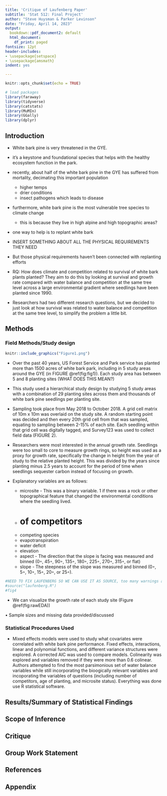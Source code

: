 ```yaml
---
title: 'Critique of Laufenberg Paper'
subtitle: 'Stat 512: Final Project'
author: "Steve Huysman & Parker Levinson"
date: "Friday, April 14, 2023"
output:
  bookdown::pdf_document2: default
  html_document:
    df_print: paged
fontsize: 12pt
header-includes:
- \usepackage{setspace}
- \usepackage{amsmath}
indent: yes

---
```

```r
knitr::opts_chunk$set(echo = TRUE)
```

```r
# load packages
library(faraway)
library(tidyverse)
library(catstats)
library(MuMIn)
library(GGally)
library(dplyr)
```


\doublespacing

## Introduction
- White bark pine is very threatened in the GYE. 
- it's a keystone and foundational species that helps with the healthy ecosystem function in the park. 
- recently, about half of the white bark pine in the GYE has suffered from mortality, decimating this important population
  - higher temps
  - drier conditions 
  - insect pathogens which leads to disease
- furthermore, white bark pine is the most vulnerable tree species to climate change
  - this is because they live in high alpine and high topographic areas?
- one way to help is to replant white bark
- INSERT SOMETHING ABOUT ALL THE PHYSICAL REQUIREMENTS THEY NEED
- But those physical requirements haven't been connected with replanting efforts
- RQ: How does climate and competition related to survival of white bark plants planted? They aim to do this by looking at survival and growth rate compared with water balance and competition at the same tree level across a large environmental gradient where seedlings have been planted since 1990.

- Researchers had two different research questions, but we decided to just look at how survival was related to water balance and competition at the same tree level, to simplify the problem a little bit. 

## Methods

### Field Methods/Study design 


```r
knitr::include_graphics("Figure1.png")
```

- Over the past 40 years, US Forest Service and Park service has planted more than 1500 acres of white bark park, including in 5 study areas around the GYE (in FIGURE \@ref(fig:fig1)). Each study area has between 5 and 8 planting sites (WHAT DOES THIS MEAN?)

- This study used a hierarchical study design by studying 5 study areas with a combination of 29 planting sites across them and thousands of white bark pine seedlings per planting site. 
- Sampling took place from May 2018 to October 2018. A grid cell matrix of 10m x 10m was overlaid on the study site. A random starting point was decided and then every 20th grid cell from that was sampled, equating to sampling between 2-15% of each site. Each seedling within that grid cell was digitally tagged, and Survey123 was used to collect field data (FIGURE 2). 

- Researchers were most interested in the annual growth rate. Seedlings were too small to core to measure growth rings, so height was used as a proxy for growth rate, specifically the change in height from the year of study to the relative planted height. This was divided by the years since planting minus 2.5 years to account for the period of time when seedlings sequester carbon instead of focusing on growth. 

- Explanatory variables are as follows: 
  - microsite - This was a binary variable. 1 if there was a rock or other topographical feature that changed the environmental conditions where the seedling lived.
  - # of competitors
  - competing species
  - evapotranspiration 
  - water deficit 
  - elevation
  - aspect - The direction that the slope is facing was measured and binned (0◦, 45◦, 90◦, 135◦, 180◦, 225◦, 270◦, 315◦, or flat)
  - slope - The steepness of the slope was measured and binned (0◦, 5◦, 10◦, 15◦, 20◦, or 25◦). 
  
```r
#NEED TO FIX LAUFENBERG SO WE CAN USE IT AS SOURCE, too many warnings and stuff. or we can create a different source document
#source("laufenberg.R")
#fig4
```
- We can visualize the growth rate of each study site (Figure \@ref(fig:rawEDA))  

• Sample sizes and missing data provided/discussed

### Statistical Procedures Used
- Mixed effects models were used to study what covariates were correlated with white bark pine performance. Fixed effects, interactions, linear and polynomial functions, and different variance structures were explored. A corrected AIC was used to compare models. Colinearity was explored and variables removed if they were more than 0.6 colinear. Authors attempted to find the most parsimonious set of water balance variables while still incorporating the bioogically relevant variables and incoporating the variables of questions (including number of competitors, age of planting, and microsite status). Everything was done use R statistical software. 


## Results/Summary of Statistical Findings


## Scope of Inference

## Critique

## Group Work Statement

## References

## Appendix
